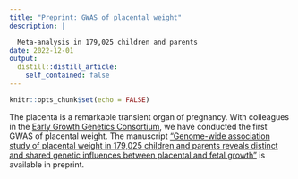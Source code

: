 ```yaml
---
title: "Preprint: GWAS of placental weight"
description: |

  Meta-analysis in 179,025 children and parents
date: 2022-12-01
output:
  distill::distill_article:
    self_contained: false
---
```



```r
knitr::opts_chunk$set(echo = FALSE)
```

The placenta is a remarkable transient organ of pregnancy. With colleagues in the [Early Growth Genetics Consortium](http://egg-consortium.org/), we have conducted the first GWAS of placental weight. The manuscript [“Genome-wide association study of placental weight in 179,025 children and parents reveals distinct and shared genetic influences between placental and fetal growth”](https://www.medrxiv.org/content/10.1101/2022.11.25.22282723v1.full-text) is available in preprint.

